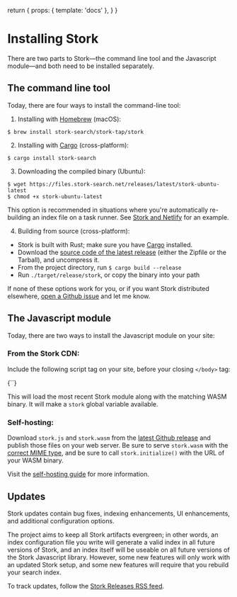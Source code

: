   return {
    props: { template: 'docs' },
  }
}

# Installing Stork

There are two parts to Stork—the command line tool and the Javascript module—and both need to be installed separately.

## The command line tool

Today, there are four ways to install the command-line tool:

1. Installing with [Homebrew](https://brew.sh) (macOS):

  ```
  $ brew install stork-search/stork-tap/stork
  ```

2. Installing with [Cargo](https://crates.io/crates/stork-search) (cross-platform):

  ```
  $ cargo install stork-search
  ```

3. Downloading the compiled binary (Ubuntu):

  ```
  $ wget https://files.stork-search.net/releases/latest/stork-ubuntu-latest
  $ chmod +x stork-ubuntu-latest
  ```

  This option is recommended in situations where you're automatically re-building an index file on a task runner. See [Stork and Netlify](/docs/stork-and-netlify) for an example.

4. Building from source (cross-platform):

  - Stork is built with Rust; make sure you have [Cargo](https://github.com/rust-lang/cargo/) installed.
  - Download the [source code of the latest release](https://github.com/jameslittle230/stork/releases) (either the Zipfile or the Tarball), and uncompress it.
  - From the project directory, run `$ cargo build --release`
  - Run `./target/release/stork`, or copy the binary into your path

If none of these options work for you, or if you want Stork distributed elsewhere, [open a Github issue](https://github.com/jameslittle230/stork/issues/new) and let me know.

## The Javascript module

Today, there are two ways to install the Javascript module on your site:

### From the Stork CDN:

Include the following script tag on your site, before your closing `</body>` tag:

<Codeblock lang="html">
  {`<script src="https://files.stork-search.net/stork.js"></script>`}
</Codeblock>

This will load the most recent Stork module along with the matching WASM binary. It will make a `stork` global variable available.

### Self-hosting:

Download `stork.js` and `stork.wasm` from the [latest Github release](https://github.com/jameslittle230/stork/releases) and publish those files on your web server. Be sure to serve `stork.wasm` with the [correct MIME type](/docs/self-hosting), and be sure to call `stork.initialize()` with the URL of your WASM binary.

Visit the [self-hosting guide](/docs/self-hosting) for more information.

## Updates

Stork updates contain bug fixes, indexing enhancements, UI enhancements, and additional configuration options.

The project aims to keep all Stork artifacts evergreen; in other words, an index configuration file you write will generate a valid index in all future versions of Stork, and an index itself will be useable on all future versions of the Stork Javascript library. However, some new features will only work with an updated Stork setup, and some new features will require that you rebuild your search index.

To track updates, follow the [Stork Releases RSS feed](https://github.com/jameslittle230/stork/releases.atom).

